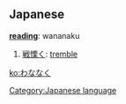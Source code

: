 ==Japanese==

'''[[reading]]''': wananaku

# [[戦慄く]]: [[tremble]]

[[Category:Japanese language]]

[[ko:わななく]]